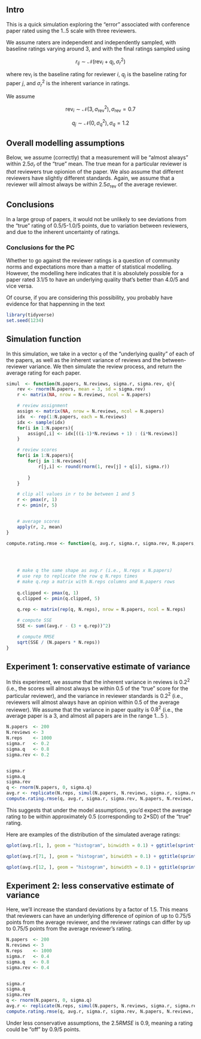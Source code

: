## Intro

This is a quick simulation exploring the "error" associated with conference paper rated using the 1..5 scale with three reviewers.

We assume raters are independent and independently sampled, with baseline ratings varying around 3, and with the final ratings sampled using

$$r_{ij} \sim \mathcal{N}(\text{rev}_i + q_j, \sigma_{r}^2)$$
    
where $\text{rev}_i$ is the baseline rating for reviewer $i$, $q_j$ is the baseline rating for paper $j$, and $\sigma_{r}^2$ is the inherent variance in ratings.

We assume 

$$\text{rev}_i \sim \mathcal{N}(3, \sigma_{\text{rev}}^2), \sigma_{\text{rev}} = 0.7$$

$$q_j \sim \mathcal{N}(0, \sigma_{q}^2), \sigma_{q} = 1.2$$


## Overall modelling assumptions

Below, we assume (correctly) that a measurement will be "almost always" within $2.5\sigma_r$ of the "true" mean. The true mean for a particular reviewer is *that* reviewers true opionion of the paper. We also assume that different reviewers have slightly different standards. Again, we assume that a reviewer will almost always be within $2.5\sigma_{\text{rev}}$ of the average reviewer. 


## Conclusions

In a large group of papers, it would not be unlikely to see deviations from the "true" rating of 0.5/5-1.0/5 points, due to variation between reviewers, and due to the inherent uncertainty of ratings.

### Conclusions for the PC

Whether to go against the reviewer ratings is a question of community norms and expectations more than a matter of statistical modelling. However, the modelling here indicates that it is absolutely possible for a paper rated 3.1/5 to have an underlying quality that's better than 4.0/5 and vice versa.

Of course, if you are considering this possibility, you probably have evidence for that happenning in the text


```R
library(tidyverse)
set.seed(1234)
```

## Simulation function

In this simulation, we take in a vector `q` of the "underlying quality" of each of the papers, as well as the inherent variance of reviews and the between-reviewer variance. We then simulate the review process, and return the average rating for each paper.

```R
simul  <- function(N.papers, N.reviews, sigma.r, sigma.rev, q){
    rev <- rnorm(N.papers, mean = 3, sd = sigma.rev)
    r <- matrix(NA, nrow = N.reviews, ncol = N.papers)

    # review assignment
    assign <- matrix(NA, nrow = N.reviews, ncol = N.papers)
    idx  <- rep(1:N.papers, each = N.reviews)
    idx <- sample(idx)
    for(i in 1:N.papers){
        assign[,i] <- idx[((i-1)*N.reviews + 1) : (i*N.reviews)]
    }

    # review scores
    for(i in 1:N.papers){
        for(j in 1:N.reviews){
            r[j,i] <- round(rnorm(1, rev[j] + q[i], sigma.r))
            
        }
    }

    # clip all values in r to be between 1 and 5
    r <- pmax(r, 1)
    r <- pmin(r, 5)


    # average scores
    apply(r, 2, mean)
}

compute.rating.rmse <- function(q, avg.r, sigma.r, sigma.rev, N.papers, N.reviews, N.reps){

    
    

    # make q the same shape as avg.r (i.e., N.reps x N.papers)
    # use rep to replicate the row q N.reps times
    # make q.rep a matrix with N.reps columns and N.papers rows
    
    q.clipped <- pmax(q, 1)
    q.clipped <- pmin(q.clipped, 5)
    
    q.rep <- matrix(rep(q, N.reps), nrow = N.papers, ncol = N.reps)

    # compute SSE
    SSE <- sum((avg.r - (3 + q.rep))^2)

    # compute RMSE
    sqrt(SSE / (N.papers * N.reps))
}
```


## Experiment 1: conservative estimate of variance

In this experiment, we assume that the inherent variance in reviews is $0.2^2$ (i.e., the scores will almost always be within 0.5 of the "true" score for the particular reviewer), and the variance in reviewer standards is $0.2^2$ (i.e., reviewers will almost always have an opinion within 0.5 of the average reviewer). We assume that the variance in paper quality is $0.8^2$ (i.e., the average paper is a 3, and almost all papers are in the range 1...5 ).





```R

N.papers  <- 200
N.reviews <- 3
N.reps    <- 1000
sigma.r   <- 0.2
sigma.q   <- 0.8
sigma.rev <- 0.2


sigma.r
sigma.q
sigma.rev
q <- rnorm(N.papers, 0, sigma.q)
avg.r <- replicate(N.reps, simul(N.papers, N.reviews, sigma.r, sigma.rev, q))
compute.rating.rmse(q, avg.r, sigma.r, sigma.rev, N.papers, N.reviews, N.reps)

```

This suggests that under the model assumptions, you'd expect the average rating to be within approximately 0.5 (corresponding to 2*SD) of the "true" rating.

Here are examples of the distribution of the simulated average ratings:


```R
qplot(avg.r[1, ], geom = "histogram", binwidth = 0.1) + ggtitle(sprintf("q = %.2f", 3+q[1])) + theme(text = element_text(size=20))
```

```R
qplot(avg.r[71, ], geom = "histogram", binwidth = 0.1) + ggtitle(sprintf("q = %.2f", 3+q[71])) + theme(text = element_text(size=20))
```

```R
qplot(avg.r[12, ], geom = "histogram", binwidth = 0.1) + ggtitle(sprintf("q = %.2f", 3+q[71])) + theme(text = element_text(size=20))
```


## Experiment 2: less conservative estimate of variance

Here, we'll increase the standard deviations by a factor of 1.5. This means that reviewers can have an underlying difference of opinion of up to 0.75/5 points from the average reviewer, and the reviewer ratings can differ by up to 0.75/5 points from the average reviewer's rating. 



```R
N.papers  <- 200
N.reviews <- 3
N.reps    <- 1000
sigma.r   <- 0.4
sigma.q   <- 0.8
sigma.rev <- 0.4


sigma.r
sigma.q
sigma.rev
q <- rnorm(N.papers, 0, sigma.q)
avg.r <- replicate(N.reps, simul(N.papers, N.reviews, sigma.r, sigma.rev, q))
compute.rating.rmse(q, avg.r, sigma.r, sigma.rev, N.papers, N.reviews, N.reps)
```

Under less conservative assumptions, the $2.5 RMSE$ is 0.9, meaning a rating could be "off" by 0.9/5 points.